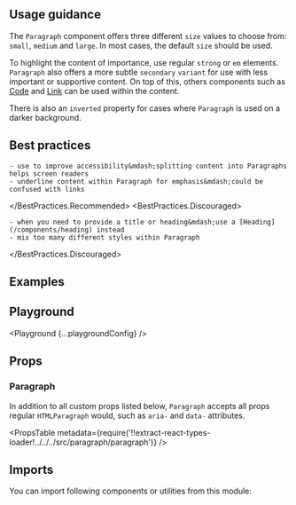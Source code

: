 


<Layout title="Paragraph" description="The go-to component for styling blocks of text.">

## Usage guidance

The `Paragraph` component offers three different `size` values to choose from: `small`, `medium` and `large`. In most cases, the default `size` should be used.

To highlight the content of importance, use regular `strong` or `em` elements. `Paragraph` also offers a more subtle `secondary` `variant` for use with less important or supportive content. On top of this, others components such as [Code](/components/code) and [Link](/components/link) can be used within the content.

There is also an `inverted` property for cases where `Paragraph` is used on a darker background.

## Best practices

<BestPractices>
  <BestPractices.Recommended>

    - use to improve accessibility&mdash;splitting content into Paragraphs helps screen readers
    - underline content within Paragraph for emphasis&mdash;could be confused with links

  </BestPractices.Recommended>
  <BestPractices.Discouraged>

    - when you need to provide a title or heading&mdash;use a [Heading](/components/heading) instead
    - mix too many different styles within Paragraph

  </BestPractices.Discouraged>
</BestPractices>

## Examples

<Example title="Variants" path="paragraph/variants">
  <Variants />
</Example>

<Example title="Sizes" path="paragraph/sizes">
  <Sizes />
</Example>

<Example title="Inverted" path="paragraph/inverted" darkPreview>
  <Inverted />
</Example>

## Playground

<Playground {...playgroundConfig} />

## Props

### Paragraph

In addition to all custom props listed below, `Paragraph` accepts all props regular `HTMLParagraph` would, such as `aria-` and `data-` attributes.

<PropsTable
  metadata={require('!!extract-react-types-loader!../../../src/paragraph/paragraph')}
/>

## Imports

You can import following components or utilities from this module:

<Imports module={ParagraphExports} path="@datacamp/waffles/paragraph" />

</Layout>
